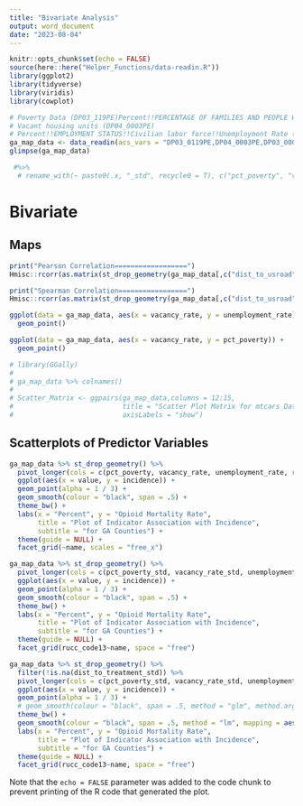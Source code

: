 ```yaml
---
title: "Bivariate Analysis"
output: word_document
date: "2023-08-04"
---
```


```r
knitr::opts_chunk$set(echo = FALSE)
source(here::here("Helper_Functions/data-readin.R"))
library(ggplot2)
library(tidyverse)
library(viridis)
library(cowplot)

# Poverty Data (DP03_119PE)Percent!!PERCENTAGE OF FAMILIES AND PEOPLE WHOSE INCOME IN THE PAST 12 MONTHS IS BELOW THE POVERTY LEVEL!!All families
# Vacant housing units (DP04_0003PE)
# Percent!!EMPLOYMENT STATUS!!Civilian labor force!!Unemployment Rate (DP03_0009PE)
ga_map_data <- data_readin(acs_vars = "DP03_0119PE,DP04_0003PE,DP03_0009PE", acs_yr = 2019, mort_year = 2020)
glimpse(ga_map_data)
```

```r

 #%>% 
  # rename_with(~ paste0(.x, "_std", recycle0 = T), c("pct_poverty", "vacancy_rate", "unemployment_rate"))

```


# Bivariate

## Maps

```r
print("Pearson Correlation==================")
Hmisc::rcorr(as.matrix(st_drop_geometry(ga_map_data[,c("dist_to_usroad", "dist_to_treatment", "pct_poverty", "vacancy_rate", "unemployment_rate")])))

print("Spearman Correlation=================")
Hmisc::rcorr(as.matrix(st_drop_geometry(ga_map_data[,c("dist_to_usroad", "dist_to_treatment","pct_poverty", "vacancy_rate", "unemployment_rate")])),type = 'spearman')

ggplot(data = ga_map_data, aes(x = vacancy_rate, y = unemployment_rate)) +
  geom_point()

ggplot(data = ga_map_data, aes(x = vacancy_rate, y = pct_poverty)) +
  geom_point() 


```

```r
# library(GGally)
# 
# ga_map_data %>% colnames()
# 
# Scatter_Matrix <- ggpairs(ga_map_data,columns = 12:15,
#                           title = "Scatter Plot Matrix for mtcars Dataset",
#                           axisLabels = "show")
```
 

## Scatterplots of Predictor Variables

```r

ga_map_data %>% st_drop_geometry() %>% 
  pivot_longer(cols = c(pct_poverty, vacancy_rate, unemployment_rate, rucc_code13_n, dist_to_usroad, dist_to_treatment)) %>% 
  ggplot(aes(x = value, y = incidence)) +
  geom_point(alpha = 1 / 3) +
  geom_smooth(colour = "black", span = .5) +
  theme_bw() +
  labs(x = "Percent", y = "Opioid Mortality Rate", 
       title = "Plot of Indicator Association with Incidence",
       subtitle = "for GA Counties") +
  theme(guide = NULL) +
  facet_grid(~name, scales = "free_x")

ga_map_data %>% st_drop_geometry() %>% 
  pivot_longer(cols = c(pct_poverty_std, vacancy_rate_std, unemployment_rate_std, dist_to_usroad_std, dist_to_treatment_std)) %>% 
  ggplot(aes(x = value, y = incidence)) +
  geom_point(alpha = 1 / 3) +
  geom_smooth(colour = "black", span = .5) +
  theme_bw() +
  labs(x = "Percent", y = "Opioid Mortality Rate", 
       title = "Plot of Indicator Association with Incidence",
       subtitle = "for GA Counties") +
  theme(guide = NULL) +
  facet_grid(rucc_code13~name, space = "free")

ga_map_data %>% st_drop_geometry() %>% 
  filter(!is.na(dist_to_treatment_std)) %>% 
  pivot_longer(cols = c(pct_poverty_std, vacancy_rate_std, unemployment_rate_std, dist_to_usroad_std, dist_to_treatment_std)) %>% 
  ggplot(aes(x = value, y = incidence)) +
  geom_point(alpha = 1 / 3) +
  # geom_smooth(colour = "black", span = .5, method = "glm", method.args = list(family="poisson")) +
  theme_bw() +
  geom_smooth(colour = "black", span = .5, method = "lm", mapping = aes(colour = rucc_code13)) +
  labs(x = "Percent", y = "Opioid Mortality Rate", 
       title = "Plot of Indicator Association with Incidence",
       subtitle = "for GA Counties") +
  theme(guide = NULL) +
  facet_grid(rucc_code13~name, space = "free")

```

Note that the `echo = FALSE` parameter was added to the code chunk to prevent printing of the R code that generated the plot.
